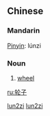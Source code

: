 {{zh-forms|[[轮]][[子]]|[[輪子]]}}
==Chinese==
{{zh-attention|Chinese header should be replaced with language|key=车04轮子}}
===Mandarin===
[[Pinyin]]: lúnzi
===Noun===
# [[wheel]]

[[Category:zh-cn:Intermediate Mandarin|lun2zi]]
[[Category:zh-cn:Simple machines|lun2zi]]

[[ru:轮子]]